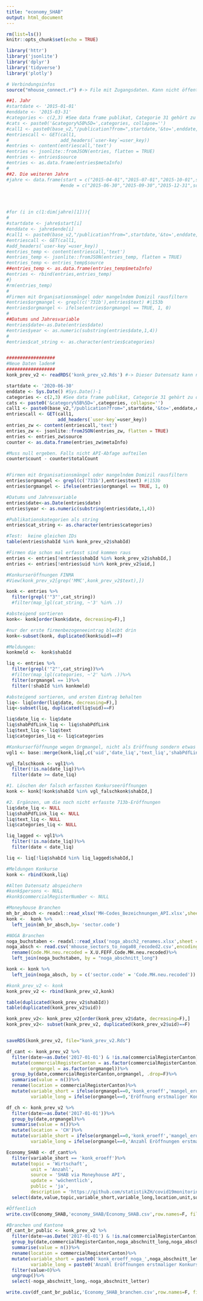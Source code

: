 ```yaml
---
title: "economy_SHAB"
output: html_document
---
```

  
```r
rm(list=ls())
knitr::opts_chunk$set(echo = TRUE)

library('httr')
library('jsonlite')
library('dplyr')
library('tidyverse')
library('plotly')

# Verbindungsinfos
source("mhouse_connect.r") #-> File mit Zugangsdaten. Kann nicht öffentlich gemacht werden

```

```r
##1. Jahr
#startdate <- '2015-01-01'
#enddate <- '2015-03-31'
#categories <- c(2,3) #See data frame publikat, Categorie 31 gehört zu den Konkursämtern
#cats <- paste0('&category%5B%5D=',categories, collapse='')
#call1 <- paste0(base_v2,"/publication?from=",startdate,'&to=',enddate,cats,'&inclusive=true&limit=50000')
#entriescall <- GET(call1,
#                   add_headers(`user-key`=user_key))
#entries <- content(entriescall,'text')
#entries <- jsonlite::fromJSON(entries, flatten = TRUE)
#entries <- entries$source
#entries <- as.data.frame(entries$metaInfo)
#
##2. Die weiteren Jahre
#jahre <- data.frame(start = c("2015-04-01","2015-07-01","2015-10-01",sort(paste0(sort(rep(c(2016:2019),4)),"-",c("01-01","04-01","07-01","10-01"))),"2020-01-01","2020-04-01","2020-05-01","2020-06-01","2020-07-01"),
                    #ende = c("2015-06-30","2015-09-30","2015-12-31",sort(paste0(sort(rep(c(2016:2019),4)),"-",c("03-31","06-30","09-30","12-31"))),"2020-03-31","2020-04-30","2020-05-31","2020-06-30","2020-09-30"))




#for (i in c(1:dim(jahre)[1])){
#  
#startdate <- jahre$start[i]
#enddate <- jahre$ende[i]
#call1 <- paste0(base_v2,"/publication?from=",startdate,'&to=',enddate,cats,'&inclusive=true&limit=50000')
#entriescall <- GET(call1,
#add_headers(`user-key`=user_key))
#entries_temp <- content(entriescall,'text')
#entries_temp <- jsonlite::fromJSON(entries_temp, flatten = TRUE)
#entries_temp <- entries_temp$source
##entries_temp <- as.data.frame(entries_temp$metaInfo)
#entries <- rbind(entries,entries_temp)
#}
#rm(entries_temp)
#
#Firmen mit Organisationsmängel oder mangelndem Domizil rausfiltern 
#entries$orgmangel <- grepl(c('731b'),entries$text) #|153b
#entries$orgmangel <- ifelse(entries$orgmangel == TRUE, 1, 0)
#
##Datums und Jahresvariable
#entries$date<-as.Date(entries$date)
#entries$year <- as.numeric(substring(entries$date,1,4))
#
#entries$cat_string <- as.character(entries$categories)



```

```r
##################
#Neue Daten laden#
##################
konk_prev_v2 <- readRDS('konk_prev_v2.Rds') #-> Dieser Datensatz kann nicht öffentlich gemacht werden

startdate <- '2020-06-30'
enddate <- Sys.Date() #Sys.Date()-1
categories <- c(2,3) #See data frame publikat, Categorie 31 gehört zu den Konkursämtern
cats <- paste0('&category%5B%5D=',categories, collapse='')
call1 <- paste0(base_v2,"/publication?from=",startdate,'&to=',enddate,cats,'&inclusive=true&limit=50000')
entriescall <- GET(call1,
                   add_headers(`user-key`=user_key))
entries_zw <- content(entriescall,'text')
entries_zw <- jsonlite::fromJSON(entries_zw, flatten = TRUE)
entries <- entries_zw$source
counter <- as.data.frame(entries_zw$metaInfo)

#Muss null ergeben. Falls nicht API-Abfage aufteilen
counter$count - counter$totalCount


#Firmen mit Organisationsmängel oder mangelndem Domizil rausfiltern 
entries$orgmangel <- grepl(c('731b'),entries$text) #|153b
entries$orgmangel <- ifelse(entries$orgmangel == TRUE, 1, 0)

#Datums und Jahresvariable
entries$date<-as.Date(entries$date)
entries$year <- as.numeric(substring(entries$date,1,4))

#Publikationskategorien als string
entries$cat_string <- as.character(entries$categories)

#Test:  keine gleichen IDs
table(entries$shabId %in% konk_prev_v2$shabId)

#Firmen die schon mal erfasst sind kommen raus
entries <- entries[!entries$shabId %in% konk_prev_v2$shabId,]
entries <- entries[!entries$uid %in% konk_prev_v2$uid,]

#Konkurseröffnungen FINMA
#View(konk_prev_v2[grep('MMC',konk_prev_v2$text),])
```

```r
konk <- entries %>%
  filter(grepl('"3"',cat_string))
  #filter(map_lgl(cat_string, ~'3' %in% .))

#absteigend sortieren
konk<- konk[order(konk$date, decreasing=F),]

#nur der erste firmenbezogeneeintrag bleibt drin 
konk<-subset(konk, duplicated(konk$uid)==F) 

#Meldungen: 
konkmeld <-  konk$shabId
```

```r
liq <- entries %>%
  filter(grepl('"2"',cat_string))%>%
  #filter(map_lgl(categories, ~'2' %in% .))%>%
  filter(orgmangel == 1)%>%
  filter(!shabId %in% konkmeld)

#absteigend sortieren, und ersten Eintrag behalten
liq<- liq[order(liq$date, decreasing=F),]
liq<-subset(liq, duplicated(liq$uid)==F) 

```

```r
liq$date_liq <- liq$date
liq$shabPdfLink_liq <- liq$shabPdfLink
liq$text_liq <- liq$text
liq$categories_liq <- liq$categories

#Konkurserföffnunge wegen Orgmangel, nicht als Eröffnung sondern etwas anderes erfasst sind:
vgl1 <- base::merge(konk,liq[,c('uid','date_liq','text_liq','shabPdfLink_liq','categories_liq')], by=c('uid'),all.x=T, all.y=F)

vgl_falschkonk <- vgl1%>%
  filter(!is.na(date_liq))%>%
  filter(date >= date_liq)

#1. Löschen der falsch erfassten Konkurseeröffnungen
konk <- konk[!konk$shabId %in% vgl_falschkonk$shabId,]

#2. Ergänzen, um die noch nicht erfasste 713b-Eröffnungen
liq$date_liq <- NULL
liq$shabPdfLink_liq <- NULL
liq$text_liq <- NULL
liq$categories_liq <- NULL

liq_lagged <- vgl1%>%
  filter(!is.na(date_liq))%>%
  filter(date < date_liq)

liq <- liq[!liq$shabId %in% liq_lagged$shabId,]

#Meldungen Konkurse
konk <- rbind(konk,liq)

#Alten Datensatz abspeichern
#konk$persons <- NULL
#konk$commercialRegisterNumber <- NULL

#Moneyhouse Branchen
mh_br_absch <- readxl::read_xlsx('MH-Codes_Bezeichnungen_API.xlsx',sheet ='MH_Abschnitte')
konk <-  konk %>%
  left_join(mh_br_absch,by= 'sector.code')

#NOGA Branchen
noga_buchstaben <- readxl::read_xlsx('noga_absch2_renames.xlsx',sheet ='Sheet1')
noga_absch <- read.csv('mhouse_sectors_to_noga08_recoded2.csv',encoding = 'UTF-8')%>%
  rename(Code.MH.neu.recoded = X.U.FEFF.Code.MH.neu.recoded)%>%
  left_join(noga_buchstaben, by = "noga_abschnitt_long")

konk <- konk %>%
  left_join(noga_absch, by = c('sector.code' = 'Code.MH.neu.recoded'))

#konk_prev_v2 <- konk
konk_prev_v2 <- rbind(konk_prev_v2,konk)

table(duplicated(konk_prev_v2$shabId))
table(duplicated(konk_prev_v2$uid))

konk_prev_v2<- konk_prev_v2[order(konk_prev_v2$date, decreasing=F),]
konk_prev_v2<- subset(konk_prev_v2, duplicated(konk_prev_v2$uid)==F) 


saveRDS(konk_prev_v2, file="konk_prev_v2.Rds")

```

```r
df_cant <- konk_prev_v2 %>%
  filter(date>=as.Date('2017-01-01') & !is.na(commercialRegisterCanton))%>%
  mutate(commercialRegisterCanton = as.factor(commercialRegisterCanton),
         orgmangel = as.factor(orgmangel))%>%
  group_by(date,commercialRegisterCanton,orgmangel, .drop=F)%>%
  summarise(value = n())%>%
  rename(location = commercialRegisterCanton)%>%
  mutate(variable_short = ifelse(orgmangel==0,'konk_eroeff','mangel_eroeff'),
         variable_long = ifelse(orgmangel==0,'Eröffnung erstmaliger Konkursverfahren','Erstmalige Eröffnungen eines Konkursverfahrens wegen organisatorischer Mängel'))

df_ch <- konk_prev_v2 %>%
  filter(date>=as.Date('2017-01-01'))%>%
  group_by(date,orgmangel)%>%
  summarise(value = n())%>%
  mutate(location = 'CH')%>%
  mutate(variable_short = ifelse(orgmangel==0,'konk_eroeff','mangel_eroeff'),
         variable_long = ifelse(orgmangel==0,'Anzahl Eröffnungen erstmaliger Konkursverfahren (exkl. Verfahren nach Art. 731b OR)','Erstmalige Eröffnungen eines Konkursverfahrens wegen organisatorischer Mängel'))

Economy_SHAB <- df_cant%>%
  filter(variable_short == 'konk_eroeff')%>%
  mutate(topic = 'Wirtschaft',
         unit = 'Anzahl',
         source = 'SHAB via Moneyhouse API',
         update = 'wöchentlich',
         public = 'ja',
         description = 'https://github.com/statistikZH/covid19monitoring_economy_SHAB') %>%
  select(date,value,topic,variable_short,variable_long,location,unit,source,update,public,description)

#Öffentlich
write.csv(Economy_SHAB,'economy_SHAB/Economy_SHAB.csv',row.names=F, fileEncoding = "UTF-8")
```


```r
#Branchen und Kantone
df_cant_br_public <- konk_prev_v2 %>%
  filter(date>=as.Date('2017-01-01') & !is.na(commercialRegisterCanton) & orgmangel ==0)%>%
  group_by(date,commercialRegisterCanton,noga_abschnitt_long,noga_abschnitt_letter)%>%
  summarise(value = n())%>%
  rename(location = commercialRegisterCanton)%>%
  mutate(variable_short = paste0('konk_eroeff_noga_',noga_abschnitt_letter),
         variable_long = paste0('Anzahl Eröffnungen erstmaliger Konkursverfahren (exkl. Verfahren nach Art. 731b OR) in NOGA-Abschnitt'))%>%
  filter(value>0)%>%
  ungroup()%>%
  select(-noga_abschnitt_long,-noga_abschnitt_letter)

write.csv(df_cant_br_public,'Economy_SHAB_branchen.csv',row.names=F, fileEncoding = "UTF-8")



```
